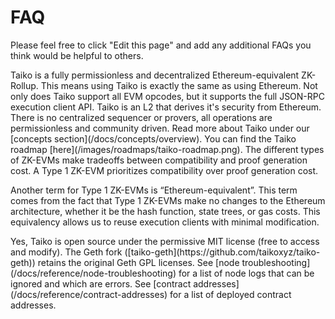 
# FAQ

Please feel free to click "Edit this page" and add any additional FAQs you think would be helpful to others.

<FAQBox title="What is Taiko?">
Taiko is a fully permissionless and decentralized Ethereum-equivalent ZK-Rollup. This means using Taiko is exactly the same as using Ethereum. Not only does Taiko support all EVM opcodes, but it supports the full JSON-RPC execution client API.
Taiko is an L2 that derives it's security from Ethereum. There is no centralized sequencer or provers, all operations are permissionless and community driven. Read more about Taiko under our [concepts section](/docs/concepts/overview).
</FAQBox>

<FAQBox title="Does Taiko have a roadmap?">
You can find the Taiko roadmap [here](/images/roadmaps/taiko-roadmap.png).
</FAQBox>

<FAQBox title="What is a Type 1 ZK-EVM?">
The different types of ZK-EVMs make tradeoffs between compatibility and proof generation cost. A Type 1 ZK-EVM prioritizes compatibility over proof generation cost.

Another term for Type 1 ZK-EVMs is “Ethereum-equivalent”. This term comes from the fact that Type 1 ZK-EVMs make no changes to the Ethereum architecture, whether it be the hash function, state trees, or gas costs. This equivalency allows us to reuse execution clients with minimal modification.
</FAQBox>

<FAQBox title="Is Taiko open source?">
Yes, Taiko is open source under the permissive MIT license (free to access and modify). The Geth fork ([taiko-geth](https://github.com/taikoxyz/taiko-geth)) retains the original Geth GPL licenses.
</FAQBox>

<FAQBox title="Can I ignore these logs from my node?">
See [node troubleshooting](/docs/reference/node-troubleshooting) for a list of node logs that can be ignored and which are errors.
</FAQBox>

<FAQBox title="Where can I find the deployed contract addresses?">
See [contract addresses](/docs/reference/contract-addresses) for a list of deployed contract addresses.
</FAQBox>